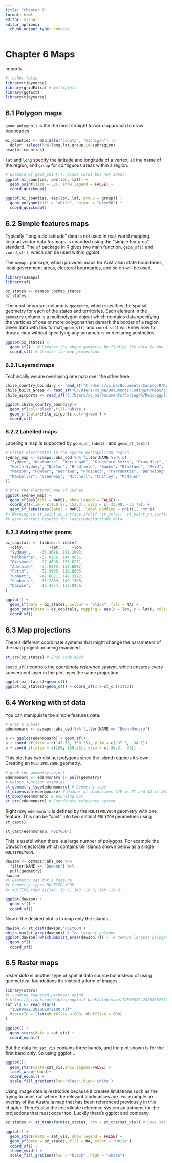 ```yaml
---
title: "Chapter 6"
format: html
editor: visual
editor_options: 
  chunk_output_type: console
---
```


# Chapter 6 Maps

Imports

```r
#| echo: false
library(tidyverse)
library(gridExtra) # multiplots
library(ggtext)
library(tidyverse)
```

## 6.1 Polygon maps
`geom_polygon()` is the the most straight forward approach to draw boundaries
```r
mi_counties <- map_data("county", "michigan") |> 
  dplyr::select(lon=long,lat,group,id=subregion)
head(mi_counties)
```
`lat` and `long` specify the latitude and longitude of a vertex, `id` the name of the region, and `group` for contiguous areas within a region. 
```r
# Example of geom_point(), kinda works but not ideal
ggplot(mi_counties, aes(lon, lat)) + 
  geom_point(size = .25, show.legend = FALSE) +
  coord_quickmap()

ggplot(mi_counties, aes(lon, lat, group = group)) +
  geom_polygon(fill = "white", colour = "grey50") + 
  coord_quickmap()
```
## 6.2 Simple features maps 
Typically "longitude-latitude" data is not used in real-world mapping. Instead vector data for maps is encoded using the "simple features" standard. The `sf` package in R gives two main function, `geom_sf()` and `coord_sf()`, which can be used within ggplot. 

The `ozmaps` package, which provides maps for Australian state boundaries, local government areas, electoral boundaries, and so on will be used. 
```r
library(ozmaps)
library(sf)

oz_states <- ozmaps::ozmap_states
oz_states
```
The most important column is `geometry`, which specifies the spatial geometry for each of the states and territories. Each element in the `geometry` column is a multipolygon object which contains data specifying the verticies of one or more polygons that demark the border of a region. Given data with this format, `geom_sf()` and `coord_sf()` will know how to draw a map without specifying any parameters or declaring aesthetics.
```r
ggplot(oz_states) +
  geom_sf() + # Creates the shape geometry by finding the data in the sf object
  coord_sf() # Creates the map projection
```
### 6.2.1 Layered maps
Technically we are overlaying one map over the other here. 
```r
chile_country_boundary <- read_sf("C:/Users/xc_ma/Documents/Coding/R/Repo/ggplot2_book/boundary.shp")
chile_built_areas <- read_sf("C:/Users/xc_ma/Documents/Coding/R/Repo/ggplot2_book/columbia_iscgm_chile_2008_builtupa.shp") # Can't get this one to visualize right. It's supposed to include "all details" of chile
chile_airports <- read_sf("C:/Users/xc_ma/Documents/Coding/R/Repo/ggplot2_book/columbia_iscgm_chile_2008_aerofacp.shp")

ggplot(chile_country_boundary)+
  geom_sf(col='black',fill='white')+
  geom_sf(data=chile_airports,col='green') +
  coord_sf()
```
### 6.2.2 Labelled maps
Labeling a map is supported by `geom_sf_label()` and `geom_sf_text()`
```r
# Filter electorates in the Sydney metropolitan region
sydney_map <- ozmaps::abs_ced %>% filter(NAME %in% c(
  "Sydney", "Wentworth", "Warringah", "Kingsford Smith", "Grayndler", "Lowe", 
  "North Sydney", "Barton", "Bradfield", "Banks", "Blaxland", "Reid", 
  "Watson", "Fowler", "Werriwa", "Prospect", "Parramatta", "Bennelong", 
  "Mackellar", "Greenway", "Mitchell", "Chifley", "McMahon"
))

# Draw the electoral map of Sydney
ggplot(sydney_map) + 
  geom_sf(aes(fill = NAME), show.legend = FALSE) + 
  coord_sf(xlim = c(150.97, 151.3), ylim = c(-33.98, -33.79)) + 
  geom_sf_label(aes(label = NAME), label.padding = unit(1, "mm"))
#> Warning in st_point_on_surface.sfc(sf::st_zm(x)): st_point_on_surface may not
#> give correct results for longitude/latitude data
```
### 6.2.3 Adding other geoms
```r
oz_capitals <- tibble::tribble( 
  ~city,           ~lat,     ~lon,
  "Sydney",    -33.8688, 151.2093,  
  "Melbourne", -37.8136, 144.9631, 
  "Brisbane",  -27.4698, 153.0251, 
  "Adelaide",  -34.9285, 138.6007, 
  "Perth",     -31.9505, 115.8605, 
  "Hobart",    -42.8821, 147.3272, 
  "Canberra",  -35.2809, 149.1300, 
  "Darwin",    -12.4634, 130.8456, 
)

ggplot() + 
  geom_sf(data = oz_states, colour = "black", fill = NA) + 
  geom_point(data = oz_capitals, mapping = aes(x = lon, y = lat), colour = "red") + 
  coord_sf()
```
## 6.3 Map projections
There's different coordinate systems that might change the parameters of the map projection being examined. 
```r
st_crs(oz_states) # EPSG code 4283
```
`coord_sf()` controls the *coordinate reference system*, which ensures every subsequent layer in the plot uses the same projection.
```r
ggplot(oz_states)+geom_sf()
ggplot(oz_states)+geom_sf() + coord_sf(crs=st_crs(3112))
```
## 6.4 Working with sf data
You can manipulate the simple features data. 
```r
# Grab a subset
edenmonaro <- ozmaps::abs_ced %>% filter(NAME == "Eden-Monaro")

p <- ggplot(edenmonaro) + geom_sf()
p + coord_sf(xlim = c(147.75, 150.25), ylim = c(-37.5, -34.5)) 
p + coord_sf(xlim = c(150, 150.25), ylim = c(-36.3, -36)) 
```

This plot has two distinct polygons since the island requires it's own. Creating an `MULTIPOLYGON` geometry.
```r
# grab the geometry object
edenmonaro <- edenmonaro |> pull(geometry)
# Helper function examples
st_geometry_type(edenmonaro) # Geometry type
st_dimension(edenmonaro) # Number of dimensions (2D is XY and 3D is XYZ)
st_bbox(edenmonaro) # Bounding box
st_crs(edenmonaro) # Coordinate reference system
```

Right now `edenmonaro` is defined by the `MULTIPOLYGON` geometry with one feature. This can be "cast" into two distinct `POLYGON` geometries using `st_cast()`. 
```r
st_cast(edenmonaro,'POLYGON')
```

This is useful when there is a large number of polygons. For example the Dawson electorate which contains 69 islands shown below as a single `MULTIPOLYGON`. 
```r
dawson <- ozmaps::abs_ced %>% 
  filter(NAME == "Dawson") %>% 
  pull(geometry)
dawson
#> Geometry set for 1 feature 
#> Geometry type: MULTIPOLYGON
#> MULTIPOLYGON (((148 -19.9, 148 -19.8, 148 -19.8...

ggplot(dawson) + 
  geom_sf() +
  coord_sf()
```
Now if the desired plot is to map only the islands...
```r
dawson <- st_cast(dawson,'POLYGON')
which.max(st_area(dawson)) # The largest polygon
ggplot(dawson[-which.max(st_area(dawson))]) +  # Remove largest polygon  
  geom_sf() + 
  coord_sf()
```
## 6.5 Raster maps
*raster data* is another type of spatial data source but instead of using geometrical foundations it's instead a form of images. 
```r
library(stars)
#> Loading required package: abind
# https://github.com/hadley/ggplot2-book/blob/main/IDE00422.202001072100.tif
sat_vis <- read_stars(
  "IDE00422.202001072100.tif", 
  RasterIO = list(nBufXSize = 600, nBufYSize = 600)
)
```

```r
ggplot() + 
  geom_stars(data = sat_vis) + 
  coord_equal()
```
But the data for `sat_vis` contains three bands, and the plot shown is for the first band only. So using ggplot...
```r
ggplot()+
  geom_stars(data=sat_vis,show.legend=FALSE) +
  facet_wrap(~band)+
  coord_equal() +
  scale_fill_gradient(low='black',high='white')
```
Using image data is restrictive because it creates limitations such as the trying to point out where the relevant landmasses are. For example an overlay of the Australia map that has been referenced previously in this chapter. There's also the coordinate reference system adjustment for the projections that must occur too. Luckily there's ggplot and company. 
```r
oz_states <- st_transform(oz_states, crs = st_crs(sat_vis)) # Uses sat_vis CRS

ggplot() + 
  geom_stars(data = sat_vis, show.legend = FALSE) +
  geom_sf(data = oz_states, fill = NA, color = "white") + 
  coord_sf() + 
  theme_void() + 
  scale_fill_gradient(low = "black", high = "white")
```


